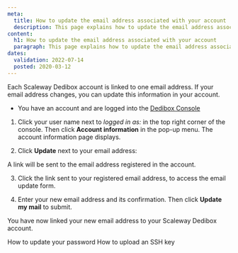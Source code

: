 ```yaml
---
meta:
  title: How to update the email address associated with your account
  description: This page explains how to update the email address associated with your account.
content:
  h1: How to update the email address associated with your account
  paragraph: This page explains how to update the email address associated with your account.
dates:
  validation: 2022-07-14
  posted: 2020-03-12
---
```


Each Scaleway Dedibox account is linked to one email address. If your email address changes, you can update this information in your account.

<Message type="requirement">

  - You have an account and are logged into the [Dedibox Console](https://console.online.net) 

</Message>

1. Click your user name next to _logged in as:_ in the top right corner of the console. Then click **Account information** in the pop-up menu. The account information page displays.

2. Click **Update** next to your email address:

  <Lightbox src="scaleway-dedibox-console-update-email.webp" width="800" alt="" />

  A link will be sent to the email address registered in the account.

3. Click the link sent to your registered email address, to access the email update form.

4. Enter your new email address and its confirmation. Then click **Update my mail** to submit.

  <Lightbox
    src="scaleway-dedibox-console-confirm-new-email.webp"
    width="800"
    alt=""
  />

You have now linked your new email address to your Scaleway Dedibox account.

<Navigation title="See Also">
  <PreviousButton to="/dedibox-console/my-account/how-to/update-password/">How to update your password</PreviousButton>
  <NextButton to="/dedibox-console/my-account/how-to/upload-an-ssh-key/">How to upload an SSH key</NextButton>
</Navigation>